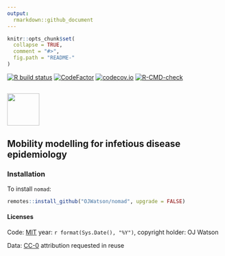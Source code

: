 ```yaml
---
output:
  rmarkdown::github_document
---
```


<!-- README.md is generated from README.Rmd. Please edit that file -->

```r
knitr::opts_chunk$set(
  collapse = TRUE,
  comment = "#>",
  fig.path = "README-"
)
```

<!-- badges: start -->
[![R build status](https://github.com/OJWatson/nomad/workflows/R-CMD-check/badge.svg)](https://github.com/OJWatson/nomad/actions)
[![CodeFactor](https://www.codefactor.io/repository/github/OJWatson/nomad/badge)](https://www.codefactor.io/repository/github/OJWatson/nomad)
[![codecov.io](https://codecov.io/github/OJWatson/nomad/coverage.svg?branch=main)](https://codecov.io/github/OJWatson/nomad?branch=main)
[![R-CMD-check](https://github.com/afyac/mast/actions/workflows/R-CMD-check.yaml/badge.svg)](https://github.com/afyac/mast/actions/workflows/R-CMD-check.yaml)
<!-- badges: end -->

## <img src='man/figures/logo.png' style="height:75px;"/>

##  Mobility modelling for infetious disease epidemiology

### Installation

To install `nomad`:

```r
remotes::install_github("OJWatson/nomad", upgrade = FALSE)
```

#### Licenses

Code: [MIT](http://opensource.org/licenses/MIT) year: `r format(Sys.Date(), "%Y")`, copyright holder: OJ Watson

Data: [CC-0](http://creativecommons.org/publicdomain/zero/1.0/) attribution requested in reuse

